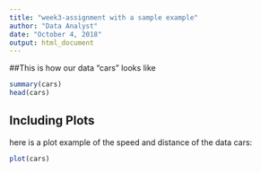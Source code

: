 ```yaml
---
title: "week3-assignment with a sample example"
author: "Data Analyst"
date: "October 4, 2018"
output: html_document
---
```


##This is how our data "cars" looks like
```r
summary(cars)
head(cars)
```

## Including Plots

here is a plot example of the speed and distance of the data cars:

```r
plot(cars)
```

